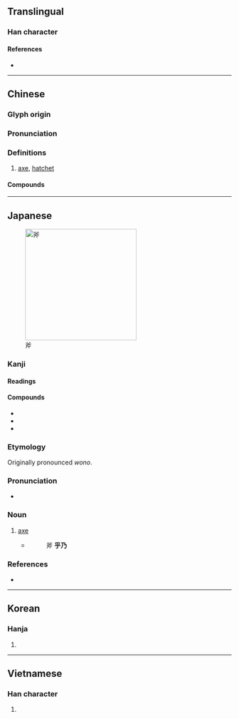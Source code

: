 {{character info/new}}
==Translingual==

===Han character===
{{Han char|rn=69|rad=斤|as=04|sn=8|four=80221|canj=CKHML|ids=⿱父斤}}

====References====
* {{Han ref|kx=0479.080|dkj=13539|dj=0838.040|hdz=32023.100|uh=65A7|ud=26023|bh=A9F2|bd=43506}}

----

==Chinese==
{{zh-forms}}

===Glyph origin===
{{Han etym}}

===Pronunciation===
{{zh-pron
|m=fǔ
|c=fu2
|h=pfs=pú/fú
|md=
|mn=qz,tw,xm:pó͘/zz:phú/hú
|mn_note=pó͘/phú - vernacular; hú - literary
|w=2fu
|mc=y
|oc=y
|cat=n
}}

===Definitions===
{{zh-hanzi}}

# [[axe]], [[hatchet]]

====Compounds====
{{zh-der|斧斤|斧頭|斧削|斧鑿|斧鑿痕|斧正|斧政|斧子}}

----

==Japanese==
[[File:Axt zum spalten1.jpg|250px|thumb|斧]]
===Kanji===
{{ja-kanji|grade=|rs=斤04}}

====Readings====
{{ja-readings
|goon=ふ
|kanon=ふ
|kun=おの-<をの-
}}

====Compounds====
* {{ja-l|斧鉞}}
* {{ja-l|斧鑿}}
* {{ja-l|斧正}}

===Etymology===
Originally pronounced ''wono''.

===Pronunciation===
* {{IPA|/ono/|lang=ja}}

===Noun===
{{ja-noun|おの|hhira=をの}}

# [[axe]]
#* {{RQ:Konkōmyō Saishōōkyō Ongi|9 (back)}}
#*: 斧 '''乎乃'''

===References===
* {{R:Konkōmyō Saishōōkyō Ongi}}

----

==Korean==

===Hanja===
{{ko-hanja|hangeul=부}}

# {{defn|lang=ko|sort=斤04}}

----

==Vietnamese==

===Han character===
{{vi-readings|rs=斤04|hanviet=[[búa]], [[buá]], [[phủ]]}}

# {{defn|lang=vi|sort=斤04}}

{{cln|vi|Han tu}}